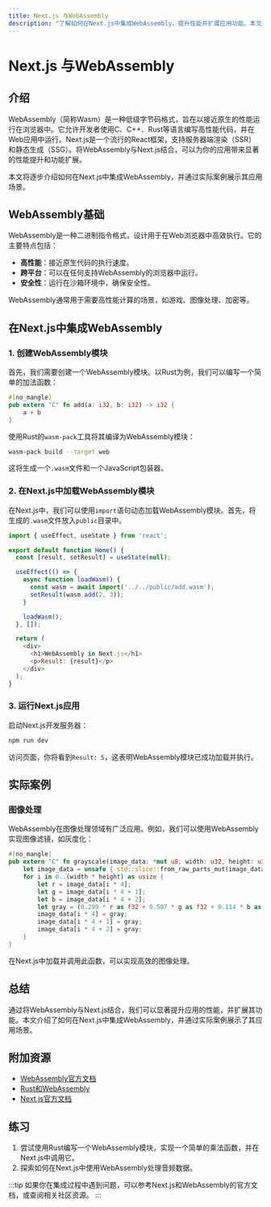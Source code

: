 ```yaml
---
title: Next.js 与WebAssembly
description: "了解如何在Next.js中集成WebAssembly，提升性能并扩展应用功能。本文适合初学者，包含代码示例和实际案例。"
---
```


# Next.js 与WebAssembly

## 介绍

WebAssembly（简称Wasm）是一种低级字节码格式，旨在以接近原生的性能运行在浏览器中。它允许开发者使用C、C++、Rust等语言编写高性能代码，并在Web应用中运行。Next.js是一个流行的React框架，支持服务器端渲染（SSR）和静态生成（SSG）。将WebAssembly与Next.js结合，可以为你的应用带来显著的性能提升和功能扩展。

本文将逐步介绍如何在Next.js中集成WebAssembly，并通过实际案例展示其应用场景。

## WebAssembly基础

WebAssembly是一种二进制指令格式，设计用于在Web浏览器中高效执行。它的主要特点包括：

- **高性能**：接近原生代码的执行速度。
- **跨平台**：可以在任何支持WebAssembly的浏览器中运行。
- **安全性**：运行在沙箱环境中，确保安全性。

WebAssembly通常用于需要高性能计算的场景，如游戏、图像处理、加密等。

## 在Next.js中集成WebAssembly

### 1. 创建WebAssembly模块

首先，我们需要创建一个WebAssembly模块。以Rust为例，我们可以编写一个简单的加法函数：

```rust
#[no_mangle]
pub extern "C" fn add(a: i32, b: i32) -> i32 {
    a + b
}
```

使用Rust的`wasm-pack`工具将其编译为WebAssembly模块：

```bash
wasm-pack build --target web
```

这将生成一个`.wasm`文件和一个JavaScript包装器。

### 2. 在Next.js中加载WebAssembly模块

在Next.js中，我们可以使用`import`语句动态加载WebAssembly模块。首先，将生成的`.wasm`文件放入`public`目录中。

```javascript
import { useEffect, useState } from 'react';

export default function Home() {
  const [result, setResult] = useState(null);

  useEffect(() => {
    async function loadWasm() {
      const wasm = await import('../../public/add.wasm');
      setResult(wasm.add(2, 3));
    }

    loadWasm();
  }, []);

  return (
    <div>
      <h1>WebAssembly in Next.js</h1>
      <p>Result: {result}</p>
    </div>
  );
}
```

### 3. 运行Next.js应用

启动Next.js开发服务器：

```bash
npm run dev
```

访问页面，你将看到`Result: 5`，这表明WebAssembly模块已成功加载并执行。

## 实际案例

### 图像处理

WebAssembly在图像处理领域有广泛应用。例如，我们可以使用WebAssembly实现图像滤镜，如灰度化：

```rust
#[no_mangle]
pub extern "C" fn grayscale(image_data: *mut u8, width: u32, height: u32) {
    let image_data = unsafe { std::slice::from_raw_parts_mut(image_data, (width * height * 4) as usize) };
    for i in 0..(width * height) as usize {
        let r = image_data[i * 4];
        let g = image_data[i * 4 + 1];
        let b = image_data[i * 4 + 2];
        let gray = (0.299 * r as f32 + 0.587 * g as f32 + 0.114 * b as f32) as u8;
        image_data[i * 4] = gray;
        image_data[i * 4 + 1] = gray;
        image_data[i * 4 + 2] = gray;
    }
}
```

在Next.js中加载并调用此函数，可以实现高效的图像处理。

## 总结

通过将WebAssembly与Next.js结合，我们可以显著提升应用的性能，并扩展其功能。本文介绍了如何在Next.js中集成WebAssembly，并通过实际案例展示了其应用场景。

## 附加资源

- [WebAssembly官方文档](https://webassembly.org/)
- [Rust和WebAssembly](https://rustwasm.github.io/)
- [Next.js官方文档](https://nextjs.org/docs)

## 练习

1. 尝试使用Rust编写一个WebAssembly模块，实现一个简单的乘法函数，并在Next.js中调用它。
2. 探索如何在Next.js中使用WebAssembly处理音频数据。

:::tip
如果你在集成过程中遇到问题，可以参考Next.js和WebAssembly的官方文档，或查阅相关社区资源。
:::